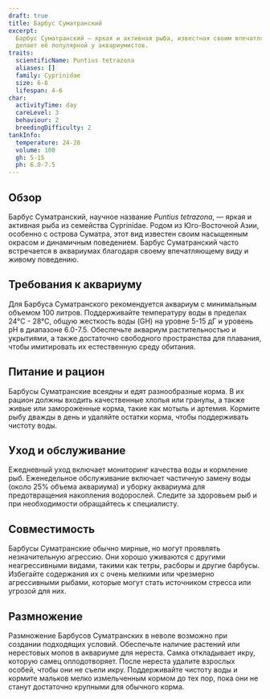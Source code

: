 ```yaml
---
draft: true
title: Барбус Суматранский
excerpt:
  Барбус Суматранский — яркая и активная рыба, известная своим впечатляющим внешним видом и энергичным поведением, что
  делает её популярной у аквариумистов.
traits:
  scientificName: Puntius tetrazona
  aliases: []
  family: Cyprinidae
  size: 6-8
  lifespan: 4-6
char:
  activityTime: day
  careLevel: 3
  behaviour: 2
  breedingDifficulty: 2
tankInfo:
  temperature: 24-28
  volume: 100
  gh: 5-15
  ph: 6.0-7.5
---
```


## Обзор

Барбус Суматранский, научное название _Puntius tetrazona_, — яркая и активная рыба из семейства Cyprinidae. Родом из
Юго-Восточной Азии, особенно с острова Суматра, этот вид известен своим насыщенным окрасом и динамичным поведением.
Барбус Суматранский часто встречается в аквариумах благодаря своему впечатляющему виду и живому поведению.

## Требования к аквариуму

Для Барбуса Суматранского рекомендуется аквариум с минимальным объемом 100 литров. Поддерживайте температуру воды в
пределах 24°C - 28°C, общую жесткость воды (GH) на уровне 5-15 дГ и уровень pH в диапазоне 6.0-7.5. Обеспечьте аквариум
растительностью и укрытиями, а также достаточно свободного пространства для плавания, чтобы имитировать их естественную
среду обитания.

## Питание и рацион

Барбусы Суматранские всеядны и едят разнообразные корма. В их рацион должны входить качественные хлопья или гранулы, а
также живые или замороженные корма, такие как мотыль и артемия. Кормите рыбу дважды в день и удаляйте остатки корма,
чтобы поддерживать чистоту воды.

## Уход и обслуживание

Ежедневный уход включает мониторинг качества воды и кормление рыб. Еженедельное обслуживание включает частичную замену
воды (около 25% объема аквариума) и уборку аквариума для предотвращения накопления водорослей. Следите за здоровьем рыб
и при необходимости обращайтесь к специалисту.

## Совместимость

Барбусы Суматранские обычно мирные, но могут проявлять незначительную агрессию. Они хорошо уживаются с другими
неагрессивными видами, такими как тетры, расборы и другие барбусы. Избегайте содержания их с очень мелкими или чрезмерно
агрессивными рыбами, которые могут стать источником стресса или угрозой для них.

## Размножение

Размножение Барбусов Суматранских в неволе возможно при создании подходящих условий. Обеспечьте наличие растений или
нерестовых мопов в аквариуме для нереста. Самка откладывает икру, которую самец оплодотворяет. После нереста удалите
взрослых особей, чтобы они не съели икру. Поддерживайте чистоту воды и кормите мальков мелко измельченным кормом до тех
пор, пока они не станут достаточно крупными для обычного корма.
